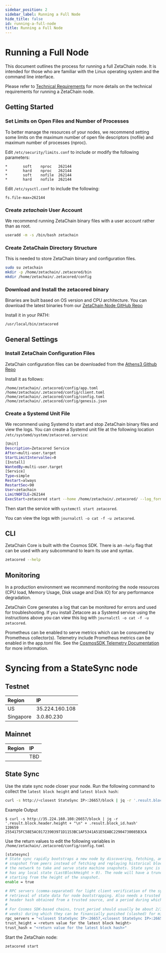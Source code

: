 ```yaml
---
sidebar_position: 2
sidebar_label: Running a Full Node
hide_title: false
id: running-a-full-node
title: Running a Full Node
---
```


# Running a Full Node

This document outlines the process for running a full ZetaChain node. It is
intended for those who are familiar with the Linux operating system and the
command line interface.

Please refer to [Technical Requirements](/validators/requirements) for more
details on the technical requirements for running a ZetaChain node.

## Getting Started

### Set Limits on Open Files and Number of Processes

To better manage the resources of your nodes, we recommend setting some limits
on the maximum number of open file descriptors (nofile) and maximum number of
processes (nproc).

Edit `/etc/security/limits.conf` to include or modify the following parameters:

```
*       soft    nproc   262144
*       hard    nproc   262144
*       soft    nofile  262144
*       hard    nofile  262144
```

Edit `/etc/sysctl.conf` to include the following:

```
fs.file-max=262144
```

### Create _zetachain_ User Account

We recommend running ZetaChain binary files with a user account rather than as
root.

```bash
useradd -m -s /bin/bash zetachain
```

### Create ZetaChain Directory Structure

This is needed to store ZetaChain binary and configuration files.

```bash
sudo su zetachain
mkdir -p /home/zetachain/.zetacored/bin
mkdir /home/zetachain/.zetacored/config
```

### Download and Install the zetacored binary

Binaries are built based on OS version and CPU architecture. You can download the latest binaries from our [ZetaChain Node GitHub Repo](https://github.com/zeta-chain/node/releases)


Install it in your PATH:

```
/usr/local/bin/zetacored
```

## General Settings

### Install ZetaChain Configuration Files

ZetaChain configuration files can be downloaded from the
[Athens3 Github Repo](https://github.com/zeta-chain/network-athens3/tree/main/network_files/config)

Install it as follows:

```
/home/zetachain/.zetacored/config/app.toml
/home/zetachain/.zetacored/config/client.toml
/home/zetachain/.zetacored/config/config.toml
/home/zetachain/.zetacored/config/genesis.json
```

### Create a Systemd Unit File

We recommend using Systemd to start and stop ZetaChain binary files and view the
logs. You can create a Systemd unit file at the following location
`/etc/systemd/system/zetacored.service`:

```bash
[Unit]
Description=Zetacored Service
After=multi-user.target
StartLimitIntervalSec=0
[Install]
WantedBy=multi-user.target
[Service]
Type=simple
Restart=always
RestartSec=90
User=zetachain
LimitNOFILE=262144
ExecStart=zetacored start --home /home/zetachain/.zetacored/ --log_format json  --log_level info --moniker <YOUR_NODE_NAME_HERE>
```

Then start the service with `systemctl start zetacored`.

You can view the logs with `journalctl -o cat -f -u zetacored`.

## CLI

ZetaChain Core is built with the Cosmos SDK. There is an `—help` flag that can
be used with any subcommand to learn its use and syntax.

```bash
zetacored --help
```

## Monitoring

In a production environment we recommend monitoring the node resources (CPU
load, Memory Usage, Disk usage and Disk IO) for any performance degradation.

ZetaChain Core generates a log that can be monitored for errors and used for
troubleshooting. If you install Zetacore as a Systemd service using the
instructions above you can view this log with
`journalctl -o cat -f -u zetacored`.

Prometheus can be enabled to serve metrics which can be consumed by Prometheus
collector(s). Telemetry include Prometheus metrics can be enabled in the
app.toml file. See the
[CosmosSDK Telemetry Documentation](https://docs.cosmos.network/v0.46/core/telemetry.html)
for more information.

# Syncing from a StateSync node

## Testnet

| Region                      | IP             |
| :-------------------------- | :------------- |
| US                          | 35.224.160.108 |
| Singapore                   | 3.0.80.230     |

## Mainnet

| Region                      | IP  |
| :-------------------------- | :-- |
|                             | TBD |


## State Sync

Use the state sync node closer your node. Run the following command to collect
the `latest block height` and `latest block hash`:

```bash
curl -s http://<closest StateSync IP>:26657/block | jq -r '.result.block.header.height + "\n" + .result.block_id.hash'
```

Example Output

```
$ curl -s http://35.224.160.108:26657/block | jq -r '.result.block.header.height + "\n" + .result.block_id.hash'
120659
2554175FC58E5AC01723903971D1153BC1AF5341A51E5EABC22904730085B3CA
```

Use the return values to edit the following variables in
`/home/zetachain/.zetacored/config/config.toml`

```bash
[statesync]
# State sync rapidly bootstraps a new node by discovering, fetching, and restoring a state machine
# snapshot from peers instead of fetching and replaying historical blocks. Requires some peers in
# the network to take and serve state machine snapshots. State sync is not attempted if the node
# has any local state (LastBlockHeight > 0). The node will have a truncated block history,
# starting from the height of the snapshot.
enable = true

# RPC servers (comma-separated) for light client verification of the synced state machine and
# retrieval of state data for node bootstrapping. Also needs a trusted height and corresponding
# header hash obtained from a trusted source, and a period during which validators can be trusted.
#
# For Cosmos SDK-based chains, trust_period should usually be about 2/3 of the unbonding time (~2
# weeks) during which they can be financially punished (slashed) for misbehavior.
rpc_servers = "<closest StateSync IP>:26657,<closest StateSync IP>:26657"
trust_height = <return value for the latest block height>
trust_hash = "<return value for the latest block hash>"
```

Start the ZetaChain node:

```bash
zetacored start
```
